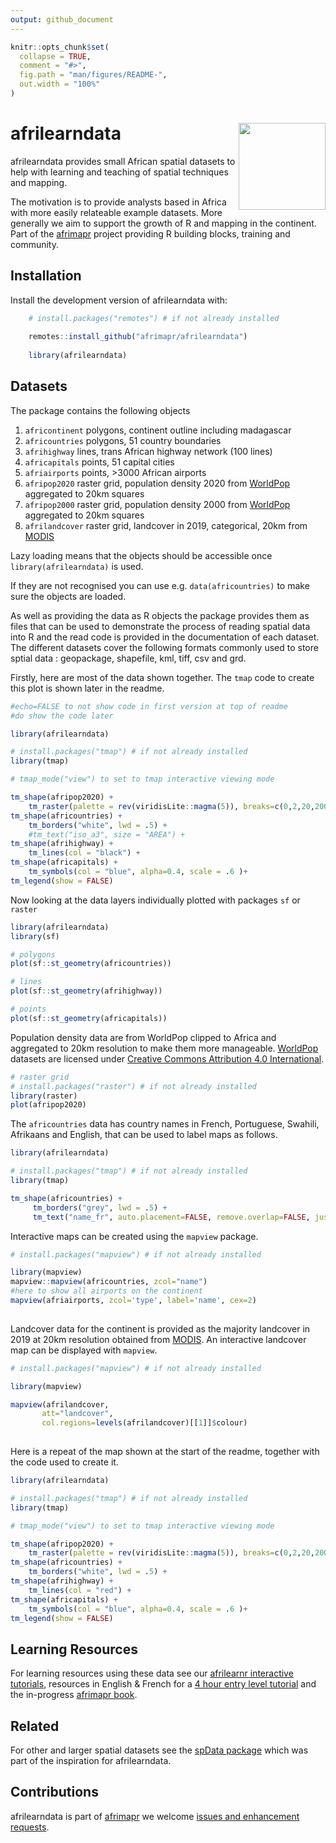 ```yaml
---
output: github_document
---
```


<!-- README.md is generated from README.Rmd. Please edit that file -->
<!-- used devtools::build_readme() to update the md -->


```r
knitr::opts_chunk$set(
  collapse = TRUE,
  comment = "#>",
  fig.path = "man/figures/README-",
  out.width = "100%"
)
```

# afrilearndata <a href='https://github.com/afrimapr/afrilearndata'><img src='man/figures/hex.png' align="right" height="139" /></a> 



<!-- badges: start -->
<!-- badges: end -->

afrilearndata provides small African spatial datasets to help with learning and teaching of spatial techniques and mapping.

The motivation is to provide analysts based in Africa with more easily relateable example datasets. More generally we aim to support the growth of R and mapping in the continent. Part of the [afrimapr](https://afrimapr.github.io/afrimapr.website/) project providing R building blocks, training and community.

## Installation

Install the development version of afrilearndata with:

```r

    # install.packages("remotes") # if not already installed
    
    remotes::install_github("afrimapr/afrilearndata")
    
    library(afrilearndata)

```

## Datasets

The package contains the following objects 

1. `africontinent`    polygons, continent outline including madagascar
1. `africountries`    polygons, 51 country boundaries
1. `afrihighway`         lines, trans African highway network (100 lines)
1. `africapitals`     points, 51 capital cities
1. `afriairports`     points, >3000 African airports
1. `afripop2020`   raster grid, population density 2020 from [WorldPop](https://www.worldpop.org/) aggregated to 20km squares
1. `afripop2000`   raster grid, population density 2000 from [WorldPop](https://www.worldpop.org/) aggregated to 20km squares
1. `afrilandcover`   raster grid, landcover in 2019, categorical, 20km from [MODIS](https://lpdaac.usgs.gov/products/mcd12c1v006/) 

Lazy loading means that the objects should be accessible once `library(afrilearndata)` is used.

If they are not recognised you can use e.g. `data(africountries)` to make sure the objects are loaded.

As well as providing the data as R objects the package provides them as files that can be used to demonstrate the process of reading spatial data into R and the read code is provided in the documentation of each dataset. The different datasets cover the following formats commonly used to store sptial data : geopackage, shapefile, kml, tiff, csv and grd.    

Firstly, here are most of the data shown together. The `tmap` code to create this plot is shown later in the readme. 

```r
#echo=FALSE to not show code in first version at top of readme
#do show the code later

library(afrilearndata)

# install.packages("tmap") # if not already installed
library(tmap)

# tmap_mode("view") to set to tmap interactive viewing mode

tm_shape(afripop2020) +
    tm_raster(palette = rev(viridisLite::magma(5)), breaks=c(0,2,20,200,2000,25000)) +
tm_shape(africountries) +
    tm_borders("white", lwd = .5) +
    #tm_text("iso_a3", size = "AREA") +
tm_shape(afrihighway) +
    tm_lines(col = "black") + 
tm_shape(africapitals) +
    tm_symbols(col = "blue", alpha=0.4, scale = .6 )+
tm_legend(show = FALSE)

```

Now looking at the data layers individually plotted with packages `sf` or `raster`

```r

library(afrilearndata)
library(sf)

# polygons
plot(sf::st_geometry(africountries))

```

```r

# lines
plot(sf::st_geometry(afrihighway))

```

```r

# points
plot(sf::st_geometry(africapitals))

```


Population density data are from WorldPop clipped to Africa and aggregated to 20km resolution to make them more manageable. [WorldPop](https://www.worldpop.org/) datasets are licensed under [Creative Commons Attribution 4.0 International](https://creativecommons.org/licenses/by/4.0/).


```r

# raster grid
# install.packages("raster") # if not already installed
library(raster)
plot(afripop2020)

```

The `africountries` data has country names in French, Portuguese, Swahili, Afrikaans and English, that can be used to label maps as follows.

```r

library(afrilearndata)

# install.packages("tmap") # if not already installed
library(tmap)

tm_shape(africountries) +
     tm_borders("grey", lwd = .5) +
     tm_text("name_fr", auto.placement=FALSE, remove.overlap=FALSE, just='centre', col='red4', size=0.7 )
```

Interactive maps can be created using the `mapview` package.

```r

# install.packages("mapview") # if not already installed

library(mapview)
mapview::mapview(africountries, zcol="name")
#here to show all airports on the continent
mapview(afriairports, zcol='type', label='name', cex=2)
  
```

Landcover data for the continent is provided as the majority landcover in 2019 at 20km resolution obtained from [MODIS](https://lpdaac.usgs.gov/products/mcd12c1v006/). An interactive landcover map can be displayed with `mapview`.

```r

# install.packages("mapview") # if not already installed

library(mapview)

mapview(afrilandcover,
       att="landcover",
       col.regions=levels(afrilandcover)[[1]]$colour)
  
```



Here is a repeat of the map shown at the start of the readme, together with the code used to create it.

```r

library(afrilearndata)

# install.packages("tmap") # if not already installed
library(tmap)

# tmap_mode("view") to set to tmap interactive viewing mode

tm_shape(afripop2020) +
    tm_raster(palette = rev(viridisLite::magma(5)), breaks=c(0,2,20,200,2000,25000)) +
tm_shape(africountries) +
    tm_borders("white", lwd = .5) +
tm_shape(afrihighway) +
    tm_lines(col = "red") + 
tm_shape(africapitals) +
    tm_symbols(col = "blue", alpha=0.4, scale = .6 )+
tm_legend(show = FALSE)

```

## Learning Resources

For learning resources using these data see our [afrilearnr interactive tutorials](https://github.com/afrimapr/afrilearnr), resources in English & French for a [4 hour entry level tutorial](https://github.com/afrimapr/r-maps-tutorial-fr-eng) and the in-progress [afrimapr book](https://github.com/afrimapr/afrimapr-book).

## Related

For other and larger spatial datasets see the [spData package](https://github.com/Nowosad/spData) which was part of the inspiration for afrilearndata.

## Contributions

afrilearndata is part of [afrimapr](https://afrimapr.github.io/afrimapr.website/) we welcome 
[issues and enhancement requests](https://github.com/afrimapr/afrilearndata/issues).
